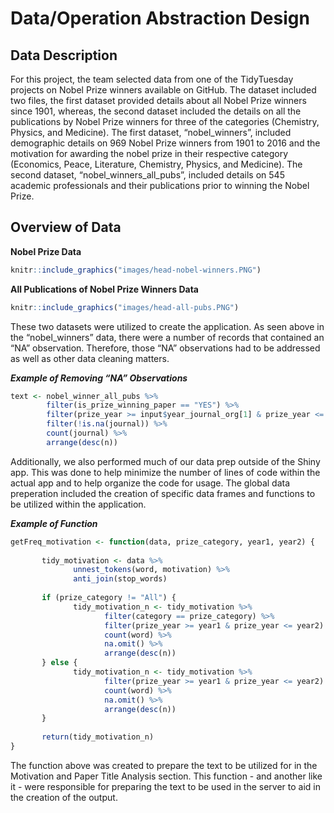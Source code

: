 # Data/Operation Abstraction Design

## Data Description

For this project, the team selected data from one of the TidyTuesday projects on Nobel Prize winners available on GitHub. The dataset included two files, the first dataset provided details about all Nobel Prize winners since 1901, whereas, the second dataset included the details on all the publications by Nobel Prize winners for three of the categories (Chemistry, Physics, and Medicine). The first dataset, “nobel_winners”, included demographic details on 969 Nobel Prize winners from 1901 to 2016 and the motivation for awarding the nobel prize in their respective category (Economics, Peace, Literature, Chemistry, Physics, and Medicine). The second dataset, “nobel_winners_all_pubs”, included details on 545 academic professionals and their publications prior to winning the Nobel Prize.

## Overview of Data

<strong>Nobel Prize Data</strong>

```r
knitr::include_graphics("images/head-nobel-winners.PNG")
```

<strong>All Publications of Nobel Prize Winners Data</strong>

```r
knitr::include_graphics("images/head-all-pubs.PNG")

```

These two datasets were utilized to create the application. As seen above in the "nobel_winners" data, there were a number of records that contained an "NA" observation. Therefore, those "NA" observations had to be addressed as well as other data cleaning matters.

<strong><em>Example of Removing "NA" Observations</em></strong>

```r
text <- nobel_winner_all_pubs %>%
        filter(is_prize_winning_paper == "YES") %>%
        filter(prize_year >= input$year_journal_org[1] & prize_year <= input$year_journal_org[2]) %>%
        filter(!is.na(journal)) %>%
        count(journal) %>%
        arrange(desc(n))
```

Additionally, we also performed much of our data prep outside of the Shiny app. This was done to help minimize the number of lines of code within the actual app and to help organize the code for usage. The global data preperation included the creation of specific data frames and functions to be utilized within the application. 

<strong><em>Example of Function</em></strong>

```r
getFreq_motivation <- function(data, prize_category, year1, year2) {
   
       tidy_motivation <- data %>%
              unnest_tokens(word, motivation) %>%
              anti_join(stop_words)
       
       if (prize_category != "All") {
              tidy_motivation_n <- tidy_motivation %>%
                     filter(category == prize_category) %>%
                     filter(prize_year >= year1 & prize_year <= year2) %>%
                     count(word) %>%
                     na.omit() %>%
                     arrange(desc(n))
       } else {
              tidy_motivation_n <- tidy_motivation %>%
                     filter(prize_year >= year1 & prize_year <= year2) %>%
                     count(word) %>%
                     na.omit() %>%
                     arrange(desc(n))        
       }
       
       return(tidy_motivation_n)
}
```

The function above was created to prepare the text to be utilized for in the Motivation and Paper Title Analysis section. This function - and another like it - were responsible for preparing the text to be used in the server to aid in the creation of the output.  

